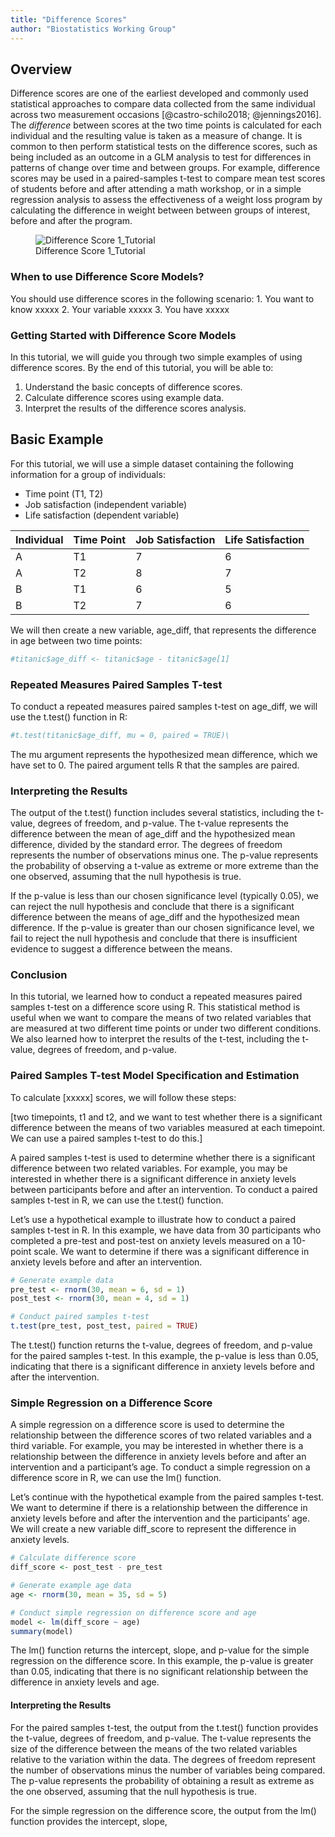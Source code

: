 ```yaml
---
title: "Difference Scores"
author: "Biostatistics Working Group"
---
```


## Overview
Difference scores are one of the earliest developed and commonly used statistical approaches to compare data collected from the same individual across two measurement occasions [@castro-schilo2018; @jennings2016]. The *difference* between scores at the two time points is calculated for each individual and the resulting value is taken as a measure of change. It is common to then perform statistical tests on the difference scores, such as being included as an outcome in a GLM analysis to test for differences in patterns of change over time and between groups. For example, difference scores may be used in a paired-samples t-test to compare mean test scores of students before and after attending a math workshop, or in a simple regression analysis to assess the effectiveness of a weight loss program by calculating the difference in weight between between groups of interest, before and after the program.

![Difference Score 1_Tutorial](./figures/Difference Score 1_Tutorial.png)

### When to use Difference Score Models?
You should use difference scores in the following scenario:
1.	You want to know xxxxx
2.	Your variable xxxxx
3.	You have xxxxx 

### Getting Started with Difference Score Models
In this tutorial, we will guide you through two simple examples of using difference scores. By the end of this tutorial, you will be able to:

1. Understand the basic concepts of difference scores.
2. Calculate difference scores using example data.
3. Interpret the results of the difference scores analysis.

## Basic Example 

For this tutorial, we will use a simple dataset containing the following information for a group of individuals:

- Time point (T1, T2)
- Job satisfaction (independent variable)
- Life satisfaction (dependent variable)

| Individual | Time Point | Job Satisfaction | Life Satisfaction |
| ---------- | ---------- | ---------------- | ----------------- |
| A          | T1         | 7                | 6                 |
| A          | T2         | 8                | 7                 |
| B          | T1         | 6                | 5                 |
| B          | T2         | 7                | 6                 |

We will then create a new variable, age_diff, that represents the difference in age between two time points:

```r
#titanic$age_diff <- titanic$age - titanic$age[1]
```

### Repeated Measures Paired Samples T-test
To conduct a repeated measures paired samples t-test on age_diff, we will use the t.test() function in R:

```r
#t.test(titanic$age_diff, mu = 0, paired = TRUE)\
```

The mu argument represents the hypothesized mean difference, which we have set to 0. The paired argument tells R that the samples are paired.

### Interpreting the Results
The output of the t.test() function includes several statistics, including the t-value, degrees of freedom, and p-value. The t-value represents the difference between the mean of age_diff and the hypothesized mean difference, divided by the standard error. The degrees of freedom represents the number of observations minus one. The p-value represents the probability of observing a t-value as extreme or more extreme than the one observed, assuming that the null hypothesis is true.

If the p-value is less than our chosen significance level (typically 0.05), we can reject the null hypothesis and conclude that there is a significant difference between the means of age_diff and the hypothesized mean difference. If the p-value is greater than our chosen significance level, we fail to reject the null hypothesis and conclude that there is insufficient evidence to suggest a difference between the means.

### Conclusion
In this tutorial, we learned how to conduct a repeated measures paired samples t-test on a difference score using R. This statistical method is useful when we want to compare the means of two related variables that are measured at two different time points or under two different conditions. We also learned how to interpret the results of the t-test, including the t-value, degrees of freedom, and p-value.

### Paired Samples T-test Model Specification and Estimation

To calculate [xxxxx] scores, we will follow these steps:

[two timepoints, t1 and t2, and we want to test whether there is a significant difference between the means of two variables measured at each timepoint. We can use a paired samples t-test to do this.]

A paired samples t-test is used to determine whether there is a significant difference between two related variables. For example, you may be interested in whether there is a significant difference in anxiety levels between participants before and after an intervention. To conduct a paired samples t-test in R, we can use the t.test() function.

Let's use a hypothetical example to illustrate how to conduct a paired samples t-test in R. In this example, we have data from 30 participants who completed a pre-test and post-test on anxiety levels measured on a 10-point scale. We want to determine if there was a significant difference in anxiety levels before and after an intervention.

```r
# Generate example data
pre_test <- rnorm(30, mean = 6, sd = 1)
post_test <- rnorm(30, mean = 4, sd = 1)
```

```r
# Conduct paired samples t-test
t.test(pre_test, post_test, paired = TRUE)
```

The t.test() function returns the t-value, degrees of freedom, and p-value for the paired samples t-test. In this example, the p-value is less than 0.05, indicating that there is a significant difference in anxiety levels before and after the intervention.

### Simple Regression on a Difference Score
A simple regression on a difference score is used to determine the relationship between the difference scores of two related variables and a third variable. For example, you may be interested in whether there is a relationship between the difference in anxiety levels before and after an intervention and a participant's age. To conduct a simple regression on a difference score in R, we can use the lm() function.

Let's continue with the hypothetical example from the paired samples t-test. We want to determine if there is a relationship between the difference in anxiety levels before and after the intervention and the participants' age. We will create a new variable diff_score to represent the difference in anxiety levels.

```r
# Calculate difference score
diff_score <- post_test - pre_test

# Generate example age data
age <- rnorm(30, mean = 35, sd = 5)

# Conduct simple regression on difference score and age
model <- lm(diff_score ~ age)
summary(model)
```

The lm() function returns the intercept, slope, and p-value for the simple regression on the difference score. In this example, the p-value is greater than 0.05, indicating that there is no significant relationship between the difference in anxiety levels and age.

#### Interpreting the Results
For the paired samples t-test, the output from the t.test() function provides the t-value, degrees of freedom, and p-value. The t-value represents the size of the difference between the means of the two related variables relative to the variation within the data. The degrees of freedom represent the number of observations minus the number of variables being compared. The p-value represents the probability of obtaining a result as extreme as the one observed, assuming that the null hypothesis is true.

For the simple regression on the difference score, the output from the lm() function provides the intercept, slope,